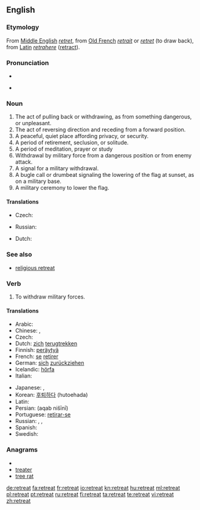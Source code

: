 ==English==

===Etymology===
From [[Middle English]] ''[[retret]]'', from [[Old French]] ''[[retrait]]'' or ''[[retret]]'' (to draw back), from [[Latin]] ''[[retrahere]]'' ([[retract]]).

===Pronunciation===
* {{audio|en-us-retreat.ogg|Audio (US)}}

* {{rhymes|iːt}}

===Noun===
{{en-noun}}

# The act of pulling back or withdrawing, as from something dangerous, or unpleasant.
# The act of reversing direction and receding from a forward position.
# A peaceful, quiet place affording privacy, or security.
# A period of retirement, seclusion, or solitude.
# A period of meditation, prayer or study
# Withdrawal by military force from a dangerous position or from enemy attack.
# A signal for a military withdrawal.
# A bugle call or drumbeat signaling the lowering of the flag at sunset, as on a military base.
# A military ceremony to lower the flag.

====Translations====
{{trans-top|act of pulling back or withdrawing}}
* Czech: {{t-|cs|ústup|m}}
{{trans-mid}}
* Russian: {{t|ru|отступление|n|tr=otstuplénije|sc=Cyrl}}
{{trans-bottom}}

{{trans-top|period of meditation, prayer, or study}}
* Dutch: {{t+|nl|retraite|c}}
{{trans-mid}}
{{trans-bottom}}

===See also===
* [[religious retreat]]

===Verb===
{{en-verb}}

# To withdraw military forces.

====Translations====
{{trans-top|To withdraw military forces}}
* Arabic: {{t|ar|تراجع|tr=taraaja3a|sc=Arab}}
* Chinese: {{zh-tsp|後退|后退|hòutuì}}, {{zh-tsp|退卻|退却|tuìquè}}
* Czech: {{t-|cs|ustoupit}}
* Dutch: [[zich]] [[terugtrekken]]
* Finnish: [[peräytyä]]
* French: [[se#French|se]] [[retirer]]
* German: [[sich]] [[zurückziehen]]
* Icelandic: [[hörfa]]
* Italian: {{t+|it|ritirarsi}}
{{trans-mid}}
* Japanese: {{t|ja|退却する|tr=taikyaku-suru|sc=Jpan}}, {{t|ja|後退する|tr=kōtai-suru|sc=Jpan}}
* Korean: [[후퇴하다]] (hutoehada)
* Latin: {{t-|la|pedem referre}}
* Persian: {{fa-Arab|[[عقب نشینی]]}} (aqab nišīnī)
* Portuguese: [[retirar-se]]
* Russian: {{t|ru|отступать|tr=otstupát'|sc=Cyrl}} {{impf}},  {{t|ru|отступить|tr=otstupít'|sc=Cyrl}} {{pf}}, {{t|ru|ретироваться|tr=retirovát'sja|sc=Cyrl}} {{impf}}
* Spanish: {{t-|es|retirarse}}
* Swedish: {{t+|sv|retirera}}
{{trans-bottom}}

===Anagrams===
* {{alphagram|aeerrtt}}
* [[treater#English|treater]]
* [[tree rat#English|tree rat]]

[[de:retreat]]
[[fa:retreat]]
[[fr:retreat]]
[[io:retreat]]
[[kn:retreat]]
[[hu:retreat]]
[[ml:retreat]]
[[pl:retreat]]
[[pt:retreat]]
[[ru:retreat]]
[[fi:retreat]]
[[ta:retreat]]
[[te:retreat]]
[[vi:retreat]]
[[zh:retreat]]